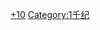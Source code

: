 {{Catnav|頁面分類|历史|歷史學|年代学|世纪}}
{{Catnav|頁面分類|人文學科|歷史學|年代学|世纪}}

{{世纪分类|10|9|11}}
{{Commonscat|10th century}}

[[Category:世纪|+10]]
[[Category:1千纪|Category:1千纪]]